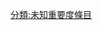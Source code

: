 {{catmore1|[[Wikipedia:科幻专题|Wikipedia:科幻专题]]}}
{{Articles by Importance|topic=科幻|project=科幻|format=TOC}}
{{emptycat}}

[[分類:未知重要度條目|分類:未知重要度條目]]